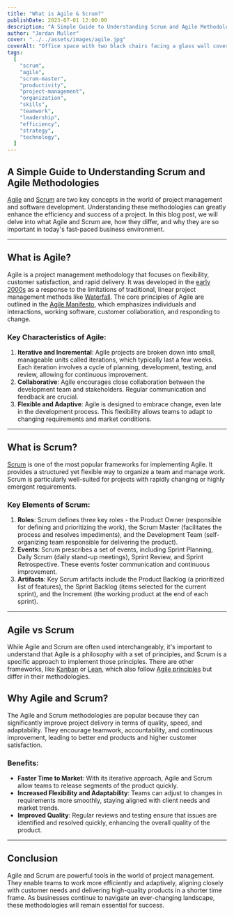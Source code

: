 ```yaml
---
title: "What is Agile & Scrum?"
publishDate: 2023-07-01 12:00:00
description: "A Simple Guide to Understanding Scrum and Agile Methodologies"
author: "Jordan Muller"
cover: "../../assets/images/agile.jpg"
coverAlt: "Office space with two black chairs facing a glass wall covered in colorful sticky notes arranged in columns for agile planning."
tags:
  [
    "scrum",
    "agile",
    "scrum-master",
    "productivity",
    "project-management",
    "organization",
    "skills",
    "teamwork",
    "leadership",
    "efficiency",
    "strategy",
    "technology",
  ]
---
```


## A Simple Guide to Understanding Scrum and Agile Methodologies

[Agile](https://en.wikipedia.org/wiki/Agile_software_development) and [Scrum](https://www.scrum.org/resources/what-scrum-module) are two key concepts in the world of project management and software development. Understanding these methodologies can greatly enhance the efficiency and success of a project. In this blog post, we will delve into what Agile and Scrum are, how they differ, and why they are so important in today's fast-paced business environment.

---

## What is Agile?

Agile is a project management methodology that focuses on flexibility, customer satisfaction, and rapid delivery. It was developed in the [early 2000s](https://www.wrike.com/project-management-guide/faq/when-did-agile-start/#:~:text=In%202001%2C%20the%20Manifesto%20for,driven%20development%2C%20and%20pragmatic%20programming.) as a response to the limitations of traditional, linear project management methods like [Waterfall](https://en.wikipedia.org/wiki/Waterfall_model). The core principles of Agile are outlined in the [Agile Manifesto](https://agilemanifesto.org/), which emphasizes individuals and interactions, working software, customer collaboration, and responding to change.

### Key Characteristics of Agile:

1. **Iterative and Incremental**: Agile projects are broken down into small, manageable units called iterations, which typically last a few weeks. Each iteration involves a cycle of planning, development, testing, and review, allowing for continuous improvement.
2. **Collaborative**: Agile encourages close collaboration between the development team and stakeholders. Regular communication and feedback are crucial.
3. **Flexible and Adaptive**: Agile is designed to embrace change, even late in the development process. This flexibility allows teams to adapt to changing requirements and market conditions.

---

## What is Scrum?

[Scrum](<https://en.wikipedia.org/wiki/Scrum_(software_development)>) is one of the most popular frameworks for implementing Agile. It provides a structured yet flexible way to organize a team and manage work. Scrum is particularly well-suited for projects with rapidly changing or highly emergent requirements.

### Key Elements of Scrum:

1. **Roles**: Scrum defines three key roles - the Product Owner (responsible for defining and prioritizing the work), the Scrum Master (facilitates the process and resolves impediments), and the Development Team (self-organizing team responsible for delivering the product).
2. **Events**: Scrum prescribes a set of events, including Sprint Planning, Daily Scrum (daily stand-up meetings), Sprint Review, and Sprint Retrospective. These events foster communication and continuous improvement.
3. **Artifacts**: Key Scrum artifacts include the Product Backlog (a prioritized list of features), the Sprint Backlog (items selected for the current sprint), and the Increment (the working product at the end of each sprint).

---

## Agile vs Scrum

While Agile and Scrum are often used interchangeably, it's important to understand that Agile is a philosophy with a set of principles, and Scrum is a specific approach to implement those principles. There are other frameworks, like [Kanban](<https://en.wikipedia.org/wiki/Kanban_(development)>) or [Lean](https://en.wikipedia.org/wiki/Lean_software_development), which also follow [Agile principles](https://www.agilealliance.org/agile101/12-principles-behind-the-agile-manifesto/) but differ in their methodologies.

## Why Agile and Scrum?

The Agile and Scrum methodologies are popular because they can significantly improve project delivery in terms of quality, speed, and adaptability. They encourage teamwork, accountability, and continuous improvement, leading to better end products and higher customer satisfaction.

### Benefits:

- **Faster Time to Market**: With its iterative approach, Agile and Scrum allow teams to release segments of the product quickly.
- **Increased Flexibility and Adaptability**: Teams can adjust to changes in requirements more smoothly, staying aligned with client needs and market trends.
- **Improved Quality**: Regular reviews and testing ensure that issues are identified and resolved quickly, enhancing the overall quality of the product.

---

## Conclusion

Agile and Scrum are powerful tools in the world of project management. They enable teams to work more efficiently and adaptively, aligning closely with customer needs and delivering high-quality products in a shorter time frame. As businesses continue to navigate an ever-changing landscape, these methodologies will remain essential for success.
